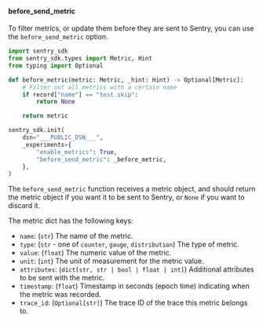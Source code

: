 #### before_send_metric

To filter metrics, or update them before they are sent to Sentry, you can use the `before_send_metric` option.

```python
import sentry_sdk
from sentry_sdk.types import Metric, Hint
from typing import Optional

def before_metric(metric: Metric, _hint: Hint) -> Optional[Metric]:
    # Filter out all metrics with a certain name
    if record["name"] == "test.skip":
        return None

    return metric

sentry_sdk.init(
    dsn="___PUBLIC_DSN___",
    _experiments={
        "enable_metrics": True,
        "before_send_metric": _before_metric,
    },
)
```

The `before_send_metric` function receives a metric object, and should return the metric object if you want it to be sent to Sentry, or `None` if you want to discard it.

The metric dict has the following keys:

- `name`: (`str`) The name of the metric.
- `type`: (`str` - one of `counter`, `gauge`, `distribution`) The type of metric.
- `value`: (`float`) The numeric value of the metric.
- `unit`: (`int`) The unit of measurement for the metric value.
- `attributes`: (`dict[str, str | bool | float | int]`) Additional attributes to be sent with the metric.
- `timestamp`: (`float`) Timestamp in seconds (epoch time) indicating when the metric was recorded.
- `trace_id`: (`Optional[str]`) The trace ID of the trace this metric belongs to.
